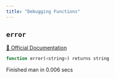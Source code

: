 ```yaml
---
title: "Debugging Functions"
---
```


## `error`
[🔗 Official Documentation](https://cloud.google.com/bigquery/docs/reference/standard-sql/debugging_functions#error)

```sql
function error(<string>) returns string
```


   Finished man in 0.006 secs

